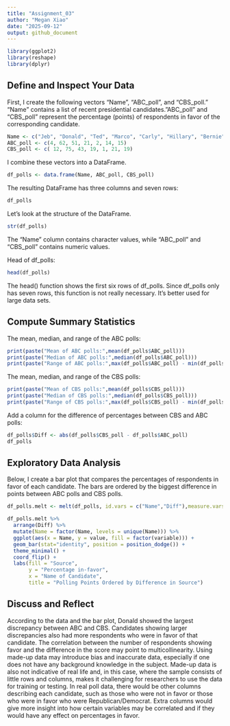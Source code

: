```yaml
---
title: "Assignment_03"
author: "Megan Xiao"
date: "2025-09-12"
output: github_document
---
```


```r
library(ggplot2)
library(reshape)
library(dplyr)
```

## Define and Inspect Your Data

First, I create the following vectors "Name", "ABC_poll", and "CBS_poll."
"Name" contains a list of recent presidential candidates."ABC_poll" and "CBS_poll" represent the percentage (points) of respondents in favor of the corresponding candidate.


```r
Name <- c("Jeb", "Donald", "Ted", "Marco", "Carly", "Hillary", "Bernie")
ABC_poll <- c(4, 62, 51, 21, 2, 14, 15)
CBS_poll <- c( 12, 75, 43, 19, 1, 21, 19)
```

I combine these vectors into a DataFrame.

```r
df_polls <- data.frame(Name, ABC_poll, CBS_poll)
```

The resulting DataFrame has three columns and seven rows:

```r
df_polls
```
Let's look at the structure of the DataFrame.

```r
str(df_polls)
```
The "Name" column contains character values, while "ABC_poll" and "CBS_poll" contains numeric values. 

Head of df_polls:
```r
head(df_polls)
```
The head() function shows the first six rows of df_polls. Since df_polls only has seven rows, this function is not really necessary. It's better used for large data sets.

## Compute Summary Statistics

The mean, median, and range of the ABC polls:

```r
print(paste("Mean of ABC polls:",mean(df_polls$ABC_poll)))
print(paste("Median of ABC polls:",median(df_polls$ABC_poll)))
print(paste("Range of ABC polls:",max(df_polls$ABC_poll) - min(df_polls$ABC_poll)))

```
The mean, median, and range of the CBS polls:
```r
print(paste("Mean of CBS polls:",mean(df_polls$CBS_poll)))
print(paste("Median of CBS polls:",median(df_polls$CBS_poll)))
print(paste("Range of CBS polls:",max(df_polls$CBS_poll) - min(df_polls$CBS_poll)))
```
Add a column for the difference of percentages between CBS and ABC polls:

```r
df_polls$Diff <- abs(df_polls$CBS_poll - df_polls$ABC_poll)
df_polls
```

## Exploratory Data Analysis

Below, I create a bar plot that compares the percentages of respondents in favor of each candidate. The bars are ordered by the biggest difference in points between ABC polls and CBS polls.

```r
df_polls.melt <- melt(df_polls, id.vars = c("Name","Diff"),measure.vars = c("ABC_poll","CBS_poll"))

df_polls.melt %>%
  arrange(Diff) %>%
  mutate(Name = factor(Name, levels = unique(Name))) %>%
  ggplot(aes(x = Name, y = value, fill = factor(variable))) + 
  geom_bar(stat="identity", position = position_dodge()) +
  theme_minimal() +
  coord_flip() +
  labs(fill = "Source",
       y = "Percentage in-favor",
       x = "Name of Candidate",
       title = "Polling Points Ordered by Difference in Source")
```

## Discuss and Reflect

According to the data and the bar plot, Donald showed the largest discrepancy between ABC and CBS. Candidates showing larger discrepancies also had more respondents who were in favor of that candidate. The correlation between the number of respondents showing favor and the difference in the score may point to multicollinearity.
Using made-up data may introduce bias and inaccurate data, especially if one does not have any background knowledge in the subject. Made-up data is also not indicative of real life and, in this case, where the sample consists of little rows and columns, makes it challenging for researchers to use the data for training or testing. In real poll data, there would be other columns describing each candidate, such as those who were not in favor or those who were in favor who were Republican/Democrat. Extra columns would give more insight into how certain variables may be correlated and if they would have any effect on percentages in favor. 
